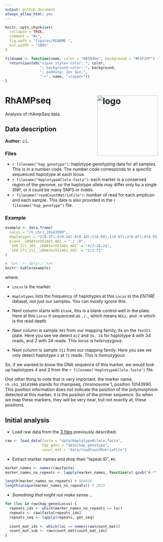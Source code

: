 ```yaml
---
output: github_document
always_allow_html: yes
---
```

<!-- README.md is generated from README.Rmd. Please edit that file -->
```r
knitr::opts_chunk$set(
  collapse = TRUE,
  comment = "#>",
  fig.path = "figures/README-",
  out.width = "100%"
)
```

```r
filename <- function(name, color = "#03045e", background = "#E5F1FF") {
  return(paste0("<span style='color: ", color, 
                "; background-color: ", background,
                "; padding: 2px 5px;", 
                "'>", name, "</span>"))
}
```
# RhAMPseq <img src="https://raw.githubusercontent.com/villegar/RhAMPseq/master/figures/logo.png" alt="logo" align="right" height=200px/>
Analysis of rhAmpSeq data.

## Data description
**Author:** J.L.

### Files
- `r filename("hap_genotype")`: haplotype genotyping data for all samples. This is in a number code. 
The number code corresponds to a specific sequenced haplotype at each locus. 
- `r filename("HaplotypeAllele.fasta")`: each marker is a conserved region of the genome, so the haplotype allele may differ only by a single SNP, or it could be many SNPS or indels.  
- `r filename("readCountMatrixFile")`: number of read for each amplicon and each sample.  This data is also provided in the `r  filename("hap_genotype")` file.

### Example
```r
example <- data.frame(
  Locus	= "rh_chr1_10143990",
  Haplotypes = "2(0.37);4(0.16);9(0.10);5(0.09);1(0.07);3(0.07);8(0.05);13(0.04);6(0.03);7(0.03);",
  blank__vDNAfen551A01_A01 = "./.:0",
  `160_271_303__vDNAfen551A01_A02` = "4/2:34,24",
  `160_271_311__vDNAfen551A01_A03` = "2/2:71"
)

# `%>%` <- dplyr::`%>%`
knitr::kable(example)
```

where:

- `Locus` is the marker.  

- `Haplotypes` lists the frequency of haplotypes at this `Locus` in the _ENTIRE_ dataset, not just our samples. You can mostly ignore this.

- Next column starts with `blank`, this is a blank control well in the plate. Here at this `Locus` it sequenced as `./.`, which means `NULL`.  and `:0` which is the read depth.  

- Next column is sample `303` from our mapping family, its on the `fen551` plate.  Here you see we detect `4/2` and `34, 24` for haplotype 4 with 34 reads, and 2 with 24 reads. This locus is _heterozygous_.

- Next column is sample `311` from our mapping family.  Here you see we only detect haplotype `2` at `71` reads. This is _homozygous_. 

So, if we wanted to know the DNA sequence of this marker, we would look up haplotypes 4 and 2 from the `r filename("HaplotypeAllele.fasta")` file.  

One other thing to note that is very important.  the marker name, `rh_ch1_10143990` stands for rhampseq, chromosome 1, position 10143990.  This position information does not indicate the position of the polymorphism detected at this marker, it is the position of the primer sequence.  So when we map these markers, they will be very near, but not exactly at, these positions.  

## Initial analysis

- Load raw data from the [3 files](#files) previously described.

```r
raw <- load_data(fasta = "data/HaplotypeAllele.fasta", 
                 hap_geno = "data/hap_genotype",
                 count_mat = "data/readCountMatrixFile")
```

- Extract marker names and drop their "repeat ID", `#X`.

```r
marker_names <- names(raw$fasta)
marker_names_no_repeats <- lapply(marker_names, function(x) gsub("#.*", "", x))

length(marker_names_no_repeats) # 984030
length(unique(marker_names_no_repeats)) # 2055
```

- _Something that might not make sense ..._

```r
for (loc in raw$hap_geno$Locus) {
  repeats_idx <- which(marker_names_no_repeats == loc)
  repeats <- raw$fasta[repeats_idx]
  repeats_seq <- lapply(repeats, get_seq)
  
  count_mat_idx <- which(loc == names(raw$count_mat))
  count_mat_sub <- raw$count_mat[count_mat_idx]
}
```